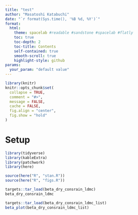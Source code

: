 ```yaml
---
title: "test"
author: "Masatoshi Katabuchi"
date: "`r format(Sys.time(), '%B %d, %Y')`"
format:
  html:
    theme: spacelab #readable #sandstone #spacelab #flatly
    toc: true
    toc-depth: 2
    toc-title: Contents
    self-contained: true
    smooth-scroll: true
    highlight-style: github
params:
  your_param: "default value"
---
```




```r
library(knitr)
knitr::opts_chunk$set(
  collapse = TRUE,
  comment = "#>",
  message = FALSE,
  cache = FALSE,
  fig.align = "center",
  fig.show = "hold"
)
```


# Setup

```r
library(tidyverse)
library(kableExtra)
library(patchwork)
library(here)
```

```r
source(here("R", "stan.R"))
source(here("R", "figs.R"))
```


```r
targets::tar_load(beta_dry_consrain_ldmc)
beta_dry_consrain_ldmc
```

```r
targets::tar_load(beta_dry_consrain_ldmc_list)
beta_plot(beta_dry_consrain_ldmc_list)
```
